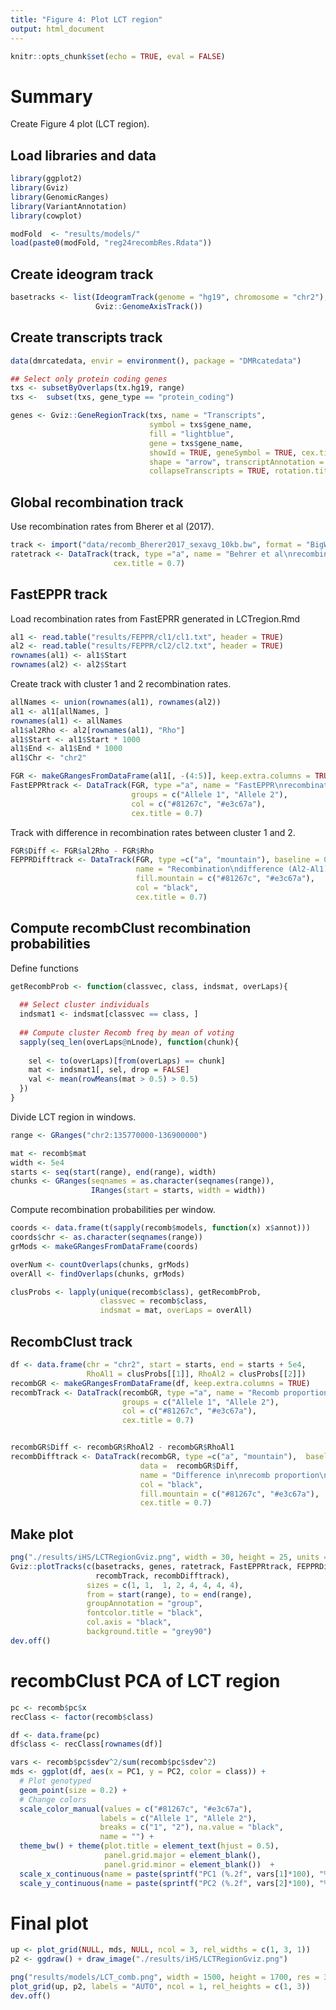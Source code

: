 ```yaml
---
title: "Figure 4: Plot LCT region"
output: html_document
---
```

  
```r
knitr::opts_chunk$set(echo = TRUE, eval = FALSE)
```

# Summary

Create Figure 4 plot (LCT region).

## Load libraries and data

```r
library(ggplot2)
library(Gviz)
library(GenomicRanges)
library(VariantAnnotation)
library(cowplot)

modFold  <- "results/models/"
load(paste0(modFold, "reg24recombRes.Rdata"))
```

## Create ideogram track

```r
basetracks <- list(IdeogramTrack(genome = "hg19", chromosome = "chr2"), 
                   Gviz::GenomeAxisTrack())
```


## Create transcripts track

```r
data(dmrcatedata, envir = environment(), package = "DMRcatedata")

## Select only protein coding genes
txs <- subsetByOverlaps(tx.hg19, range)
txs <-  subset(txs, gene_type == "protein_coding")

genes <- Gviz::GeneRegionTrack(txs, name = "Transcripts", 
                               symbol = txs$gene_name, 
                               fill = "lightblue", 
                               gene = txs$gene_name,
                               showId = TRUE, geneSymbol = TRUE, cex.title = 0.7,
                               shape = "arrow", transcriptAnnotation = "symbol",
                               collapseTranscripts = TRUE, rotation.title = 0)
```

## Global recombination track

Use recombination rates from Bherer et al (2017).

```r
track <- import("data/recomb_Bherer2017_sexavg_10kb.bw", format = "BigWig")
ratetrack <- DataTrack(track, type ="a", name = "Behrer et al\nrecombination\nrate (cM/Mb)",
                       cex.title = 0.7)
```

## FastEPPR track

Load recombination rates from FastEPRR generated in LCTregion.Rmd
```r
al1 <- read.table("results/FEPPR/cl1/cl1.txt", header = TRUE)
al2 <- read.table("results/FEPPR/cl2/cl2.txt", header = TRUE)
rownames(al1) <- al1$Start
rownames(al2) <- al2$Start

```

Create track with cluster 1 and 2 recombination rates.

```r
allNames <- union(rownames(al1), rownames(al2))
al1 <- al1[allNames, ]
rownames(al1) <- allNames
al1$al2Rho <- al2[rownames(al1), "Rho"]
al1$Start <- al1$Start * 1000
al1$End <- al1$End * 1000
al1$Chr <- "chr2"

FGR <- makeGRangesFromDataFrame(al1[, -(4:5)], keep.extra.columns = TRUE)
FastEPPRtrack <- DataTrack(FGR, type ="a", name = "FastEPPR\nrecombination rate\n(cM/Mb)",
                           groups = c("Allele 1", "Allele 2"),
                           col = c("#81267c", "#e3c67a"),
                           cex.title = 0.7)
```

Track with difference in recombination rates between cluster 1 and 2.

```r
FGR$Diff <- FGR$al2Rho - FGR$Rho
FEPPRDifftrack <- DataTrack(FGR, type =c("a", "mountain"), baseline = 0, data =  FGR$Diff, 
                            name = "Recombination\ndifference (Al2-Al1)", 
                            fill.mountain = c("#81267c", "#e3c67a"),
                            col = "black",
                            cex.title = 0.7)
```

## Compute recombClust recombination probabilities

Define functions

```r
getRecombProb <- function(classvec, class, indsmat, overLaps){
  
  ## Select cluster individuals
  indsmat1 <- indsmat[classvec == class, ]
  
  ## Compute cluster Recomb freq by mean of voting
  sapply(seq_len(overLaps@nLnode), function(chunk){
    
    sel <- to(overLaps)[from(overLaps) == chunk]
    mat <- indsmat1[, sel, drop = FALSE]
    val <- mean(rowMeans(mat > 0.5) > 0.5)
  })
}
```

Divide LCT region in windows.

```r
range <- GRanges("chr2:135770000-136900000")

mat <- recomb$mat
width <- 5e4
starts <- seq(start(range), end(range), width)
chunks <- GRanges(seqnames = as.character(seqnames(range)), 
                  IRanges(start = starts, width = width))
```

Compute recombination probabilities per window.

```r
coords <- data.frame(t(sapply(recomb$models, function(x) x$annot)))
coords$chr <- as.character(seqnames(range))
grMods <- makeGRangesFromDataFrame(coords)

overNum <- countOverlaps(chunks, grMods)
overAll <- findOverlaps(chunks, grMods)

clusProbs <- lapply(unique(recomb$class), getRecombProb, 
                    classvec = recomb$class, 
                    indsmat = mat, overLaps = overAll)

```

## RecombClust track
```r
df <- data.frame(chr = "chr2", start = starts, end = starts + 5e4, 
                 RhoAl1 = clusProbs[[1]], RhoAl2 = clusProbs[[2]])
recombGR <- makeGRangesFromDataFrame(df, keep.extra.columns = TRUE)
recombTrack <- DataTrack(recombGR, type ="a", name = "Recomb proportion",
                         groups = c("Allele 1", "Allele 2"),
                         col = c("#81267c", "#e3c67a"),
                         cex.title = 0.7)


recombGR$Diff <- recombGR$RhoAl2 - recombGR$RhoAl1
recombDifftrack <- DataTrack(recombGR, type =c("a", "mountain"),  baseline = 0,
                             data =  recombGR$Diff, 
                             name = "Difference in\nrecomb proportion\n(Al2-Al1)", 
                             col = "black", 
                             fill.mountain = c("#81267c", "#e3c67a"),
                             cex.title = 0.7)
```


## Make plot
```r
png("./results/iHS/LCTRegionGviz.png", width = 30, height = 25, units = 'cm', res = 300)
Gviz::plotTracks(c(basetracks, genes, ratetrack, FastEPPRtrack, FEPPRDifftrack, 
                   recombTrack, recombDifftrack), 
                 sizes = c(1, 1,  1, 2, 4, 4, 4, 4), 
                 from = start(range), to = end(range), 
                 groupAnnotation = "group",
                 fontcolor.title = "black",
                 col.axis = "black",
                 background.title = "grey90")
dev.off()
```

# recombClust PCA of LCT region

```r
pc <- recomb$pc$x
recClass <- factor(recomb$class)

df <- data.frame(pc)
df$class <- recClass[rownames(df)]

vars <- recomb$pc$sdev^2/sum(recomb$pc$sdev^2)
mds <- ggplot(df, aes(x = PC1, y = PC2, color = class)) +
  # Plot genotyped
  geom_point(size = 0.2) + 
  # Change colors
  scale_color_manual(values = c("#81267c", "#e3c67a"), 
                    labels = c("Allele 1", "Allele 2"), 
                    breaks = c("1", "2"), na.value = "black", 
                    name = "") +
  theme_bw() + theme(plot.title = element_text(hjust = 0.5),
                     panel.grid.major = element_blank(), 
                     panel.grid.minor = element_blank())  +
  scale_x_continuous(name = paste(sprintf("PC1 (%.2f", vars[1]*100), "%)")) +
  scale_y_continuous(name = paste(sprintf("PC2 (%.2f", vars[2]*100), "%)"))
```

# Final plot

```r
up <- plot_grid(NULL, mds, NULL, ncol = 3, rel_widths = c(1, 3, 1))
p2 <- ggdraw() + draw_image("./results/iHS/LCTRegionGviz.png")

png("results/models/LCT_comb.png", width = 1500, height = 1700, res = 300)
plot_grid(up, p2, labels = "AUTO", ncol = 1, rel_heights = c(1, 3))
dev.off()
```